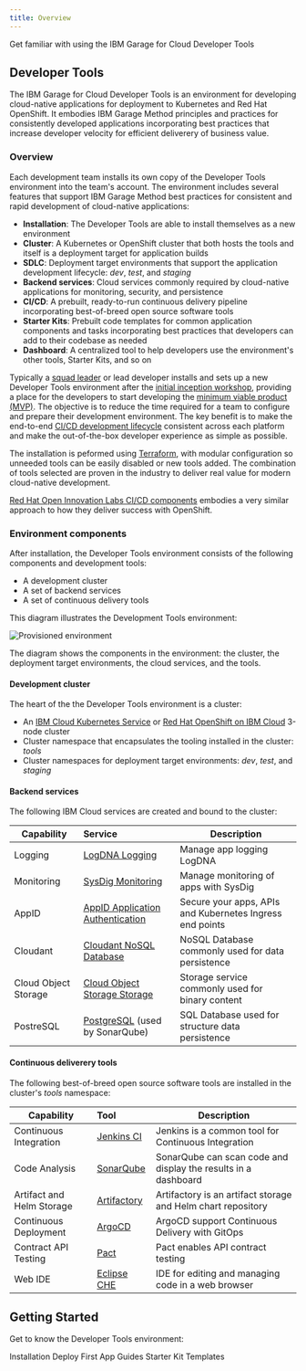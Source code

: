 ```yaml
---
title: Overview
---
```


<PageDescription>

Get familiar with using the IBM Garage for Cloud Developer Tools

</PageDescription>

## Developer Tools

The IBM Garage for Cloud Developer Tools is an environment for developing cloud-native applications for deployment 
to Kubernetes and Red Hat OpenShift. It embodies IBM Garage Method principles and practices for consistently developed 
applications incorporating best practices that increase developer velocity for efficient deliverery of business value.

### Overview

Each development team installs its own copy of the Developer Tools environment into the team's account. 
The environment includes several features that support IBM Garage Method best practices for consistent and rapid development 
of cloud-native applications:
- **Installation**: The Developer Tools are able to install themselves as a new environment 
- **Cluster**: A Kubernetes or OpenShift cluster that both hosts the tools and itself is a deployment target for application builds
- **SDLC**: Deployment target environments that support the application development lifecycle: *dev*, *test*, and *staging*
- **Backend services**: Cloud services commonly required by cloud-native applications for monitoring, security, and persistence
- **CI/CD**: A prebuilt, ready-to-run continuous delivery pipeline incorporating best-of-breed open source software tools
- **Starter Kits**: Prebuilt code templates for common application components and tasks incorporating best practices that developers can add to their codebase as needed
- **Dashboard**: A centralized tool to help developers use the environment's other tools, Starter Kits, and so on

Typically a [squad leader](https://www.ibm.com/garage/method/practices/culture/practice-building-effective-squads/) 
or lead developer installs and sets up a new Developer Tools environment after the 
[initial inception workshop](https://www.ibm.com/garage/method/practices/think/inception),
providing a place for the developers to start developing the 
[minimum viable product (MVP)](https://www.ibm.com/garage/method/practices/think/inception/practice_minimum_viable_product).
The objective is to reduce the time required for a team to configure and prepare their development environment.
The key benefit is to make the end-to-end 
[CI/CD development lifecycle](https://www.ibm.com/garage/method/practices/deliver/practice_continuous_delivery/) 
consistent across each platform and make the out-of-the-box developer experience as simple as possible.

The installation is peformed using [Terraform](https://cloud.ibm.com/docs/terraform), 
with modular configuration so unneeded tools can be easily disabled or new tools added. 
The combination of tools selected are proven in the industry to deliver real value for modern cloud-native development.

[Red Hat Open Innovation Labs CI/CD components](https://github.com/rht-labs/labs-ci-cd) embodies a very similar approach to how they deliver success with OpenShift.

### Environment components

After installation, the Developer Tools environment consists of the following components and development tools:
- A development cluster
- A set of backend services
- A set of continuous delivery tools

This diagram illustrates the Development Tools environment:

![Provisioned environment](catalyst-provisioned-environment.png)

The diagram shows the components in the environment: the cluster, the deployment target environments, the cloud services, and the tools.

#### Development cluster

The heart of the the Developer Tools environment is a cluster:

- An [IBM Cloud Kubernetes Service](https://www.ibm.com/cloud/container-service) 
or [Red Hat OpenShift on IBM Cloud](https://www.ibm.com/cloud/openshift) 3-node cluster
- Cluster namespace that encapsulates the tooling installed in the cluster: *tools*
- Cluster namespaces for deployment target environments: *dev*, *test*, and *staging*

#### Backend services

The following IBM Cloud services are created and bound to the cluster:

| Capability                | Service        |Description |
| -----------------------   |:-------------- |------------|
| Logging                   | [LogDNA Logging](https://cloud.ibm.com/docs/services/Log-Analysis-with-LogDNA?topic=LogDNA-getting-started)  | Manage app logging LogDNA  |
| Monitoring                | [SysDig Monitoring](https://cloud.ibm.com/docs/services/Monitoring-with-Sysdig?topic=Sysdig-getting-started) | Manage monitoring of apps with SysDig |
| AppID                     | [AppID Application Authentication](https://cloud.ibm.com/docs/services/appid?topic=appid-service-access-management) | Secure your apps, APIs and Kubernetes Ingress end points |
| Cloudant                  | [Cloudant NoSQL Database](https://cloud.ibm.com/docs/services/Cloudant?topic=cloudant-getting-started) | NoSQL Database commonly used for data persistence |
| Cloud Object Storage      | [Cloud Object Storage Storage](https://cloud.ibm.com/docs/services/cloud-object-storage?topic=cloud-object-storage-getting-started) | Storage service commonly used for binary content |
| PostreSQL                 | [PostgreSQL](https://cloud.ibm.com/docs/services/databases-for-postgresql?topic=databases-for-postgresql-about) (used by SonarQube) | SQL Database used for structure data persistence |

#### Continuous deliverery tools

The following best-of-breed open source software tools are installed in the cluster's *tools* namespace:

| Capability                  | Tool                                            |Description |
| --------------------------- |:--------------                                  |------------|
| Continuous Integration      | [Jenkins CI](https://jenkins.io/)               | Jenkins is a common tool for Continuous Integration   |
| Code Analysis               | [SonarQube](https://www.sonarqube.org/)         | SonarQube can scan code and display the results in a dashboard |
| Artifact and Helm Storage   | [Artifactory](https://jfrog.com/open-source/)   | Artifactory is an artifact storage and Helm chart repository  |
| Continuous Deployment       | [ArgoCD](https://argoproj.github.io/argo-cd/)   | ArgoCD support Continuous Delivery with GitOps |
| Contract API Testing        | [Pact](https://docs.pact.io/)                   | Pact enables API contract testing |
| Web IDE                     | [Eclipse CHE](https://www.eclipse.org/che/)     | IDE for editing and managing code in a web browser |

## Getting Started

Get to know the Developer Tools environment:

<AnchorLinks>
  <AnchorLink to="/installation/overview">Installation</AnchorLink>
  <AnchorLink to="/getting-started/deploy-app">Deploy First App</AnchorLink>
  <AnchorLink to="/guides/overview">Guides</AnchorLink>
  <AnchorLink to="/starterkits/overview">Starter Kit Templates</AnchorLink>
</AnchorLinks>
